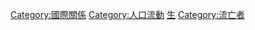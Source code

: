 {{Commonscat|Refugees}}

[[Category:國際關係|Category:國際關係]]
[[Category:人口流動|Category:人口流動]]
[[Category:社会问题|生]]
[[Category:流亡者|Category:流亡者]]